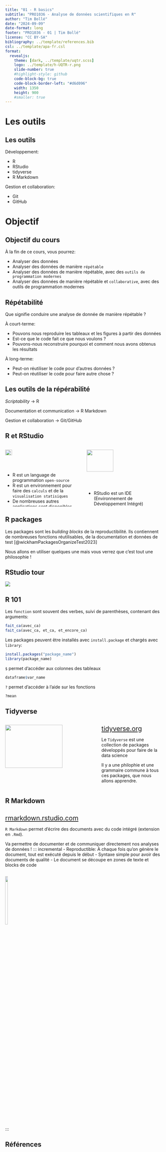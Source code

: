 ```yaml
---
title: "01 - R basics"
subtitle: "PRO1036 - Analyse de données scientifiques en R"
author: "Tim Bollé"
date: "2024-09-09"
date-format: long
footer: "PRO1036 - 01 | Tim Bollé"
license: "CC BY-SA"
bibliography: ../template/references.bib
csl: ../template/apa-fr.csl
format: 
  revealjs:
    theme: [dark, ../template/uqtr.scss]
    logo: ../template/h-UQTR-r.png
    slide-number: true
    #highlight-style: github
    code-block-bg: true
    code-block-border-left: "#d6d096"
    width: 1350
    height: 900
    #smaller: true
---
```


# Les outils

## Les outils

:::{.light-red}
Développement:

- R
- RStudio
- tidyverse
- R Markdown
:::
:::{.gray}
Gestion et collaboration:

- Git
- GitHub
:::

# Objectif

## Objectif du cours

À la fin de ce cours, vous pourrez:

::: {.incremental}
- Analyser des données
- Analyser des données de manière `répétable`
- Analyser des données de manière répétable, avec des `outils de programmation modernes`
- Analyser des données de manière répétable et `collaborative`, avec des outils de programmation modernes
:::


## Répétabilité

:::{.question .no-spacing}
Que signifie conduire une analyse de donnée de manière répétable ?
:::

À court-terme:

- Pouvons nous reproduire les tableaux et les figures à partir des données
- Est-ce que le code fait ce que nous voulons ?
- Pouvons-nous reconstruire pourquoi et comment nous avons obtenus les résultats

À long-terme:

- Peut-on réutiliser le code pour d'autres données ?
- Peut-on réutiliser le code pour faire autre chose ?

## Les outils de la répérabilité

*Scriptability* $\rightarrow$ R

Documentation et communication $\rightarrow$ R Markdown

Gestion et collaboration $\rightarrow$ Git/GitHub


## R et RStudio

::: columns
:::{.column width="50%"}
![](figs/R_logo.png){width="30%"}

- R est un language de programmation `open-source`
- R est un environnement pour faire des `calculs` et de la `visualisation statisiques`
- De nombreuses autres applications sont disponibles grâce à des `*packages*`
:::

:::{.column width="50%"}
![](figs/Rstudio_logo.png){width="60%"}

- RStudio est un [IDE]{.light-red} (Environnement de Développement Intégré)
- C'est une interface pour R
- Pas nécessaire pour coder en R mais tellement pratique !
:::
:::

## R packages

Les packages sont les *building blocks* de la reproductibilité. Ils contiennent de nombreuses fonctions réutilisables, de la documentation et données de test [@wickhamPackagesOrganizeTest2023]

Nous allons en utiliser quelques une mais vous verrez que c'est tout une philosophie !


## RStudio tour

![](figs/Rstudio_tour.png)

## R 101

::: fragment
Les `fonction` sont souvent des verbes, suivi de parenthèses, contenant des arguments:

```r
fait_ca(avec_ca)
fait_ca(avec_ca, et_ca, et_encore_ca)
```
:::

::: fragment
Les packages peuvent être installés avec `install.package` et chargés avec `library`:

```r
install.packages("package_name")
library(package_name)
```
:::

::: fragment
`$` permet d'accéder aux colonnes des tableaux
```r
dataframe$var_name
```
:::


::: fragment
`?` permet d'accéder à l'aide sur les fonctions
```r
?mean
```
:::

## Tidyverse

::: columns
::: {.column width="60%"}
![](figs/tidyverse.png){width="80%"}
:::

::: {.column width="40%"}
[[tidyverse.org](https://www.tidyverse.org/)]{.light-red style="font-size: 1.5em;"}

Le `Tidyverse` est une collection de packages développés pour faire de la data science

Il y a une philophie et une grammaire commune à tous ces packages, que nous allons apprendre.
:::
:::


## R Markdown

::: columns
::: {.column width="60%"}

[[rmarkdown.rstudio.com](https://rmarkdown.rstudio.com/)]{.light-red style="font-size: 1.5em;"}

`R Markdown` permet d'écrire des documents avec du code intégré (extension en `.Rmd`).

Va permettre de documenter et de communiquer directement nos analyses de données !
::: incremental
- Reproductible: À chaque fois qu'on génère le document, tout est exécuté depuis le début
- Syntaxe simple pour avoir des documents de qualité
- Le document se découpe en zones de texte et blocks de code
:::
:::

::: {.column width="40%"}
![](figs/R-Markdown_logo.png){width="20%"}
:::
:::


## Références
:::{#refs}
:::
